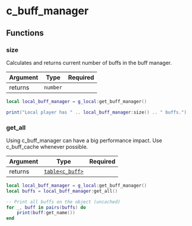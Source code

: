 
# c_buff_manager

## Functions

### size

Calculates and returns current number of buffs in the buff manager.

| Argument | Type     | Required |
| -------- | -------- | -------- |
| returns  | `number` |          |

```lua /size/
local local_buff_manager = g_local:get_buff_manager()

print("Local player has " .. local_buff_manager:size() .. " buffs.")
```

### get_all

<Callout type="warning" emoji="⚠️">
  Using c_buff_manager can have a big performance impact. Use c_buff_cache
  whenever possible.
</Callout>

| Argument | Type                                        | Required |
| -------- | ------------------------------------------- | -------- |
| returns  | [`table<c_buff>`](/classes/c_object/c_buff) |          |

```lua /get_all/
local local_buff_manager = g_local:get_buff_manager()
local buffs = local_buff_manager:get_all()

-- Print all buffs on the object (uncached)
for _, buff in pairs(buffs) do
    print(buff:get_name())
end
```
